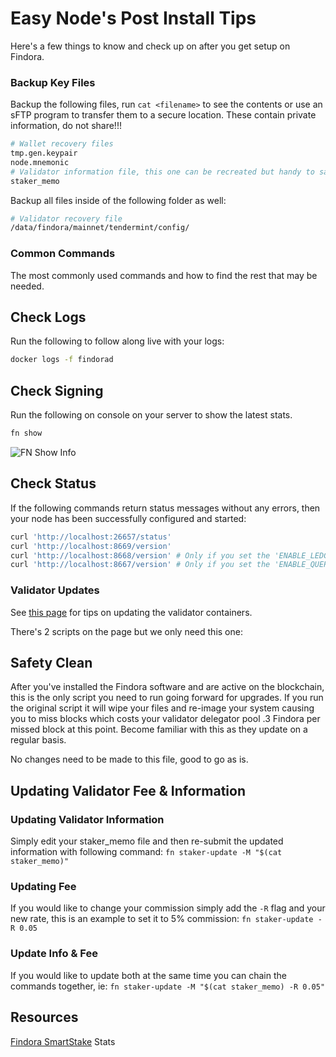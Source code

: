# Easy Node's Post Install Tips
Here's a few things to know and check up on after you get setup on Findora.

### Backup Key Files
Backup the following files, run `cat <filename>` to see the contents or use an sFTP program to transfer them to a secure location. These contain private information, do not share!!!

```bash
# Wallet recovery files
tmp.gen.keypair
node.mnemonic
# Validator information file, this one can be recreated but handy to save
staker_memo
```

Backup all files inside of the following folder as well:

```bash
# Validator recovery file
/data/findora/mainnet/tendermint/config/
```

### Common Commands
The most commonly used commands and how to find the rest that may be needed.

## Check Logs
Run the following to follow along live with your logs:

```bash
docker logs -f findorad
```

## Check Signing
Run the following on console on your server to show the latest stats.

```bash
fn show
```

![FN Show Info](/fn_show.png)

## Check Status
If the following commands return status messages without any errors, then your node has been successfully configured and started:

```bash
curl 'http://localhost:26657/status'
curl 'http://localhost:8669/version'
curl 'http://localhost:8668/version' # Only if you set the 'ENABLE_LEDGER_SERVICE'
curl 'http://localhost:8667/version' # Only if you set the 'ENABLE_QUERY_SERVICE'
```

### Validator Updates
See [this page](https://wiki.findora.org/docs/guides/update-version) for tips on updating the validator containers.

There's 2 scripts on the page but we only need this one:

## Safety Clean
After you've installed the Findora software and are active on the blockchain, this is the only script you need to run going forward for upgrades. If you run the original script it will wipe your files and re-image your system causing you to miss blocks which costs your validator delegator pool .3 Findora per missed block at this point. Become familiar with this as they update on a regular basis.

No changes need to be made to this file, good to go as is.

## Updating Validator Fee & Information
### Updating Validator Information
Simply edit your staker_memo file and then re-submit the updated information with following command:
`fn staker-update -M "$(cat staker_memo)"`

### Updating Fee
If you would like to change your commission simply add the `-R` flag and your new rate, this is an example to set it to 5% commission:
`fn staker-update -R 0.05`

### Update Info & Fee
If you would like to update both at the same time you can chain the commands together, ie:
`fn staker-update -M "$(cat staker_memo) -R 0.05"`

## Resources

[Findora SmartStake](https://findora.smartstake.io) Stats